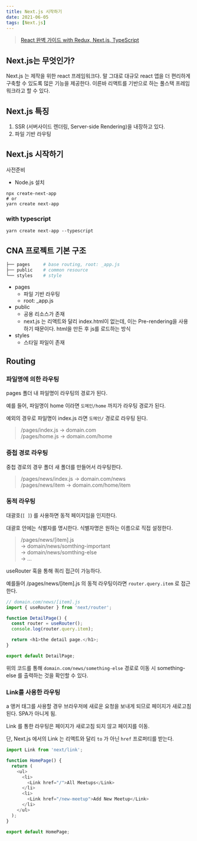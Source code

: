 ```yaml
---
title: Next.js 시작하기
date: 2021-06-05
tags: [Next.js]
---
```


> [React 완벽 가이드 with Redux, Next.js, TypeScript](https://www.udemy.com/course/best-react/)

## Next.js는 무엇인가?

Next.js 는 제작을 위한 react 프레임워크다. 말 그대로 대규모 react 앱을 더 편리하게 구축할 수 있도록 많은 기능을 제공한다. 이른바 리액트를 기반으로 하는 풀스택 프레임워크라고 할 수 있다.

## Next.js 특징

1. SSR (서버사이드 렌더링, Server-side Rendering)을 내장하고 있다.
2. 파일 기반 라우팅

## Next.js 시작하기

사전준비

- Node.js 설치

```
npx create-next-app
# or
yarn create next-app
```

### with typescript

```
yarn create next-app --typescript
```

## CNA 프로젝트 기본 구조

```bash
├── pages     # base routing, root: _app.js
├── public    # common resource
└── styles    # style
```

- pages
  - 파일 기반 라우팅
  - root: \_app.js
- public
  - 공용 리소스가 존재
  - next.js 는 리액트와 달리 index.html이 없는데, 이는 Pre-rendering을 사용하기 때문이다. html을 만든 후 js를 로드하는 방식
- styles
  - 스타일 파일이 존재

## Routing

### 파일명에 의한 라우팅

pages 폴더 내 파일명이 라우팅의 경로가 된다.

예를 들어, 파일명이 home 이라면 `도메인/home` 까지가 라우팅 경로가 된다.

예외의 경우로 파일명이 index.js 라면 `도메인/` 경로로 라우팅 된다.

> /pages/index.js → domain.com  
> /pages/home.js → domain.com/home

### 중첩 경로 라우팅

중첩 경로의 경우 폴더 새 폴더를 만들어서 라우팅한다.

> /pages/news/index.js → domain.com/news  
> /pages/news/item → domain.com/home/item

### 동적 라우팅

대괄호(`[ ]`) 를 사용하면 동적 페이지임을 인지한다.

대괄호 안에는 식별자를 명시한다. 식별자명은 원하는 이름으로 직접 설정한다.

> /pages/news/[item].js  
> → domain/news/somthing-important  
> → domain/news/somthing-else  
> → ...

useRouter 훅을 통해 쿼리 접근이 가능하다.

예를들어 /pages/news/[item].js 의 동적 라우팅이라면 `router.query.item` 로 접근한다.

```js
// domain.com/news/[item].js
import { useRouter } from 'next/router';

function DetailPage() {
  const router = useRouter();
  console.log(router.query.item);

  return <h1>the detail page.</h1>;
}

export default DetailPage;
```

위의 코드를 통해 `domain.com/news/something-else` 경로로 이동 시 something-else 를 출력하는 것을 확인할 수 있다.

### Link를 사용한 라우팅

a 앵커 태그를 사용할 경우 브라우저에 새로운 요청을 보내게 되므로 페이지가 새로고침 된다. SPA가 아니게 됨.

Link 를 통한 라우팅은 페이지가 새로고침 되지 않고 페이지를 이동.

단, Next.js 에서의 Link 는 리액트와 달리 `to` 가 아닌 `href` 프로퍼티를 받는다.

```js
import Link from 'next/link';

function HomePage() {
  return (
    <ul>
      <li>
        <Link href="/">All Meetups</Link>
      </li>
      <li>
        <Link href="/new-meetup">Add New Meetup</Link>
      </li>
    </ul>
  );
}

export default HomePage;
```
